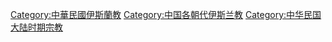 [[Category:中華民國伊斯蘭教|Category:中華民國伊斯蘭教]]
[[Category:中国各朝代伊斯兰教|Category:中国各朝代伊斯兰教]]
[[Category:中华民国大陆时期宗教|Category:中华民国大陆时期宗教]]